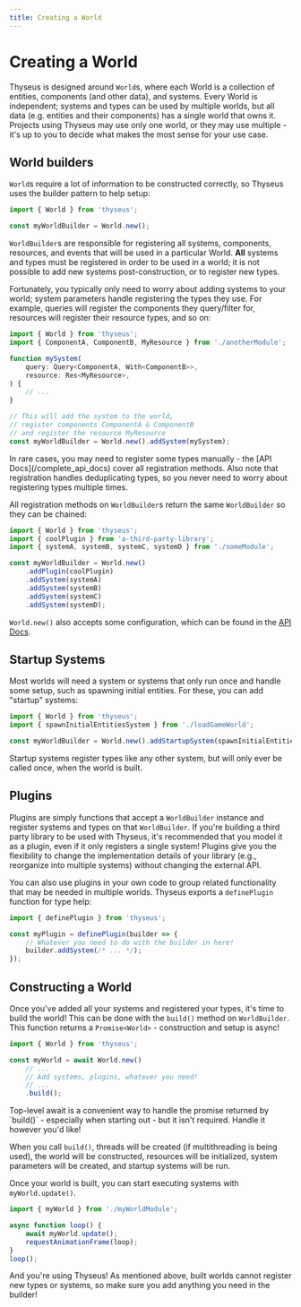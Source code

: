 ```yaml
---
title: Creating a World
---
```



# Creating a World

Thyseus is designed around `World`s, where each World is a collection of
entities, components (and other data), and systems. Every World is independent;
systems and types can be used by multiple worlds, but all data (e.g. entities
and their components) has a single world that owns it. Projects using Thyseus
may use only one world, or they may use multiple - it's up to you to decide what
makes the most sense for your use case.

## World builders

`World`s require a lot of information to be constructed correctly, so Thyseus
uses the builder pattern to help setup:

```ts
import { World } from 'thyseus';

const myWorldBuilder = World.new();
```

`WorldBuilder`s are responsible for registering all systems, components,
resources, and events that will be used in a particular World. **All** systems
and types must be registered in order to be used in a world; it is not possible
to add new systems post-construction, or to register new types.

Fortunately, you typically only need to worry about adding systems to your
world; system parameters handle registering the types they use. For example,
queries will register the components they query/filter for, resources will
register their resource types, and so on:

```ts
import { World } from 'thyseus';
import { ComponentA, ComponentB, MyResource } from './anotherModule';

function mySystem(
	query: Query<ComponentA, With<ComponentB>>,
	resource: Res<MyResource>,
) {
	// ...
}

// This will add the system to the world,
// register components ComponentA & ComponentB
// and register the resource MyResource
const myWorldBuilder = World.new().addSystem(mySystem);
```

<Aside type="note">
	In rare cases, you may need to register some types manually - the [API
	Docs](/complete_api_docs) cover all registration methods. Also note that
	registration handles deduplicating types, so you never need to worry about
	registering types multiple times.
</Aside>

All registration methods on `WorldBuilder`s return the same `WorldBuilder` so
they can be chained:

```ts
import { World } from 'thyseus';
import { coolPlugin } from 'a-third-party-library';
import { systemA, systemB, systemC, systemD } from './someModule';

const myWorldBuilder = World.new()
	.addPlugin(coolPlugin)
	.addSystem(systemA)
	.addSystem(systemB)
	.addSystem(systemC)
	.addSystem(systemD);
```

`World.new()` also accepts some configuration, which can be found in the
[API Docs](/complete_api_docs).

## Startup Systems

Most worlds will need a system or systems that only run once and handle some
setup, such as spawning initial entities. For these, you can add "startup"
systems:

```ts
import { World } from 'thyseus';
import { spawnInitialEntitiesSystem } from './loadGameWorld';

const myWorldBuilder = World.new().addStartupSystem(spawnInitialEntitiesSystem);
```

Startup systems register types like any other system, but will only ever be
called once, when the world is built.

## Plugins

Plugins are simply functions that accept a `WorldBuilder` instance and register
systems and types on that `WorldBuilder`. If you're building a third party
library to be used with Thyseus, it's recommended that you model it as a plugin,
even if it only registers a single system! Plugins give you the flexibility to
change the implementation details of your library (e.g., reorganize into
multiple systems) without changing the external API.

You can also use plugins in your own code to group related functionality that
may be needed in multiple worlds. Thyseus exports a `definePlugin` function for
type help:

```ts
import { definePlugin } from 'thyseus';

const myPlugin = definePlugin(builder => {
	// Whatever you need to do with the builder in here!
	builder.addSystem(/* ... */);
});
```

## Constructing a World

Once you've added all your systems and registered your types, it's time to build
the world! This can be done with the `build()` method on `WorldBuilder`. This
function returns a `Promise<World>` - construction and setup is async!

```ts
import { World } from 'thyseus';

const myWorld = await World.new()
	// ...
	// Add systems, plugins, whatever you need!
	// ...
	.build();
```

<Aside type="note">
	Top-level await is a convenient way to handle the promise returned by
	`build()` - especially when starting out - but it isn't required. Handle it
	however you'd like!
</Aside>

When you call `build()`, threads will be created (if multithreading is being
used), the world will be constructed, resources will be initialized, system
parameters will be created, and startup systems will be run.

Once your world is built, you can start executing systems with
`myWorld.update()`.

```ts
import { myWorld } from './myWorldModule';

async function loop() {
	await myWorld.update();
	requestAnimationFrame(loop);
}
loop();
```

And you're using Thyseus! As mentioned above, built worlds cannot register new
types or systems, so make sure you add anything you need in the builder!
